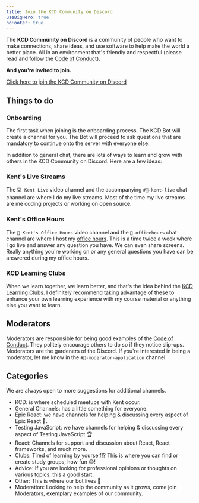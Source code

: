 ```yaml
---
title: Join the KCD Community on Discord
useBigHero: true
noFooter: true
---
```


The **KCD Community on Discord** is a community of people who want to make
connections, share ideas, and use software to help make the world a better
place. All in an environment that's friendly and respectful (please read and
follow the [Code of Conduct](/conduct)).

**And you're invited to join.**

[Click here to join the KCD Community on Discord](https://kcd.im/discord)

## Things to do

### Onboarding

The first task when joining is the onboarding process. The KCD Bot will create a
channel for you. The Bot will proceed to ask questions that are mandatory to
continue onto the server with everyone else.

In addition to general chat, there are lots of ways to learn and grow with
others in the KCD Community on Discord. Here are a few ideas:

### Kent's Live Streams

The `💻 Kent Live` video channel and the accompanying `#💬-kent-live` chat
channel are where I do my live streams. Most of the time my live streams are me
coding projects or working on open source.

### Kent's Office Hours

The `🏫 Kent's Office Hours` video channel and the `🏫-officehours` chat channel
are where I host my [office hours](/office-hours). This is a time twice a week
where I go live and answer any question you have. We can even share screens.
Really anything you're working on or any general questions you have can be
answered during my office hours.

### KCD Learning Clubs

When we learn together, we learn better, and that's the idea behind the
[KCD Learning Clubs](/clubs). I definitely recommend taking advantage of these
to enhance your own learning experience with my course material or anything else
you want to learn.

## Moderators

Moderators are responsible for being good examples of the
[Code of Conduct](/conduct). They politely encourage others to do so if they
notice slip-ups. Moderators are the gardeners of the Discord. If you're
interested in being a moderator, let me know in the `#📄-moderator-application`
channel.

## Categories

We are always open to more suggestions for additional channels.

- KCD: is where scheduled meetups with Kent occur.
- General Channels: has a little something for everyone.
- Epic React: we have channels for helping & discussing every aspect of Epic
  React 🚀.
- Testing JavaScript: we have channels for helping & discussing every aspect of
  Testing JavaScript 🏆
- React: Channels for support and discussion about React, React frameworks, and
  much more.
- Clubs: Tired of learning by yourself!? This is where you can find or create
  study groups, how fun 😊!
- Advice: If you are looking for professional opinions or thoughts on various
  topics, this a good start.
- Other: This is where our bot lives 🤖
- Moderation: Looking to help the community as it grows, come join Moderators,
  exemplary examples of our community.

